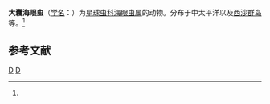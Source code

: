 {{Speciesbox
| taxon = Haliomma macrodoras
| binomial_authority = ([[恩斯特·海克尔|Haeckel]], 1887)<ref name='id9040'>{{cite web| url =http://www.bioinfo.cn/db05/BjdwSpecies.php?action=view&id=9040| title =大囊海眼虫| work =《中国动物物种编目数据库》| publisher =中国科学院微生物研究所| author =中国科学院动物研究所| accessdate =2009-04-16| deadurl =yes| archiveurl =https://web.archive.org/web/20131203122335/http://www.bioinfo.cn/db05/BjdwSpecies.php?action=view| archivedate =2013-12-03}}</ref>
}}

'''大囊海眼虫'''（[[学名|学名]]：{{lang|la|''Haliomma macrodoras''}}）为[[星球虫科|星球虫科]][[海眼虫属|海眼虫属]]的动物。分布于中太平洋以及[[西沙群岛|西沙群岛]]等。<ref name='id9040'/>

== 参考文献 ==
{{reflist}}

{{放射虫小作品}}

{{Taxonbar}}
[[Category:1887年描述的动物|D]]
[[Category:海眼虫属|D]]